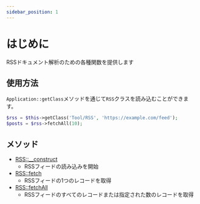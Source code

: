 ```yaml
---
sidebar_position: 1
---
```


# はじめに

RSSドキュメント解析のための各種関数を提供します

## 使用方法

`Application::getClass`メソッドを通じて`RSS`クラスを読み込むことができます。

```php title="Controller"
$rss = $this->getClass('Tool/RSS', 'https://example.com/feed');
$posts = $rss->fetchAll(10);
```

## メソッド

- [RSS::\_\_construct](/docs/fegg/library/rss/methods/construct)
  - RSSフィードの読み込みを開始
- [RSS::fetch](/docs/fegg/library/rss/methods/fetch)
  - RSSフィードの1つのレコードを取得
- [RSS::fetchAll](/docs/fegg/library/rss/methods/fetchall)
  - RSSフィードのすべてのレコードまたは指定された数のレコードを取得
